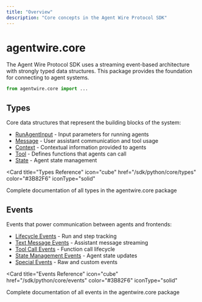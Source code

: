```yaml
---
title: "Overview"
description: "Core concepts in the Agent Wire Protocol SDK"
---
```


# agentwire.core

The Agent Wire Protocol SDK uses a streaming event-based architecture with
strongly typed data structures. This package provides the foundation for
connecting to agent systems.

```python
from agentwire.core import ...
```

## Types

Core data structures that represent the building blocks of the system:

- [RunAgentInput](/sdk/python/core/types#runagentinput) - Input parameters for
  running agents
- [Message](/sdk/python/core/types#message-types) - User assistant communication
  and tool usage
- [Context](/sdk/python/core/types#context) - Contextual information provided to
  agents
- [Tool](/sdk/python/core/types#tool) - Defines functions that agents can call
- [State](/sdk/python/core/types#state) - Agent state management

<Card
  title="Types Reference"
  icon="cube"
  href="/sdk/python/core/types"
  color="#3B82F6"
  iconType="solid"
>
  Complete documentation of all types in the agentwire.core package
</Card>

## Events

Events that power communication between agents and frontends:

- [Lifecycle Events](/sdk/python/core/events#lifecycle-events) - Run and step
  tracking
- [Text Message Events](/sdk/python/core/events#text-message-events) - Assistant
  message streaming
- [Tool Call Events](/sdk/python/core/events#tool-call-events) - Function call
  lifecycle
- [State Management Events](/sdk/python/core/events#state-management-events) -
  Agent state updates
- [Special Events](/sdk/python/core/events#special-events) - Raw and custom
  events

<Card
  title="Events Reference"
  icon="cube"
  href="/sdk/python/core/events"
  color="#3B82F6"
  iconType="solid"
>
  Complete documentation of all events in the agentwire.core package
</Card>
